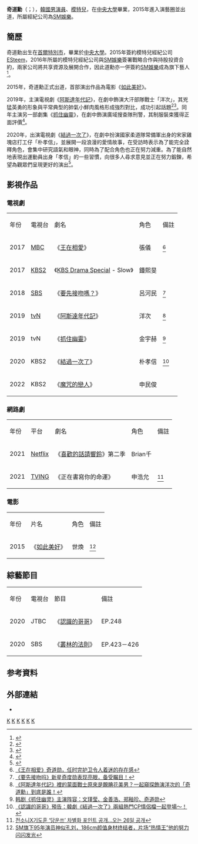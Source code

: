 {{藝人
|姓名 = 奇道勳
|類型 = 男演員
|圖片 =
|圖片尺寸 = 
|圖片簡介 =
|本名 = 
|外文名 = 기도훈
|外文 = 
|羅馬拼音 = Ki Do-hun
|英文名 =
|暱稱 = 
|其他藝名 =
|國籍 = {{KOR}}
|籍貫 =
|出生日期 = {{Birth date and age|1995|4|5}}
|出生地點 = {{KOR}}[[首爾特別市|首爾特別市]]
|逝世日期 =
|逝世地點 =
|職業 = [[演員|演員]]、[[模特兒|模特兒]]
|語言 = [[韓語|韓語]]、[[英語|英語]]
|教育程度 = [[中央大學_(韓國)|中央大學]]
|宗教信仰 = 
|配偶 = 
|兒女 =
|父母 =
|出道地點 =
|出道日期 = 2015年
|代表作 = 《[[阿斯達年代記|阿斯達年代記]]》<br/>《[[抓住幽靈|抓住幽靈]]》<br/>《[[結過一次了|結過一次了]]》
|活躍年代 = 2015年至今
|唱片公司 =
|經紀公司 = [[ESteem|ESteem]]（2015年）<br/>[[SM娛樂|SM娛樂]]（2016年至今）
|網站 =
|相關團體 =
|獎項 =
|IMDb =
}}

'''奇道勳'''（{{lang-ko|기도훈}}；{{bd|1995年|4月5日}}），[[韓國|韓國]][[男演員|男演員]]、[[模特兒|模特兒]]，在[[中央大學_(韓國)|中央大學]]畢業，2015年進入演藝圈並出道，所屬經紀公司為[[SM娛樂|SM娛樂]]。

== 簡歷 ==
奇道勳出生在[[首爾特別市|首爾特別市]]，畢業於[[中央大學_(韓國)|中央大學]]。2015年簽約模特兒經紀公司[[ESteem|ESteem]]，2016年所屬的模特兒經紀公司與[[SM娛樂|SM娛樂]]簽署戰略合作與持股投資合約，兩家公司將共享資源及展開合作，因此道勳亦一併簽約[[SM娛樂|SM娛樂]]成為旗下藝人<ref>{{Cite web|url=https://www.kpopn.com/2016/08/26/%e6%a8%a1%e7%89%b9%e5%85%92%e6%9d%8e%e5%93%b2%e5%ae%87%e3%80%81%e5%a5%87%e9%81%93%e5%8b%b3%e7%b0%bd%e7%b4%84%e5%8a%a0%e5%85%a5-s-m|title=模特兒李哲宇、奇道勳簽約加入 S.M.|website= Kpopn}}</ref>。

2015年，奇道勳正式出道，首部演出作品為電影《[[如此美好|如此美好]]》。

2019年，主演電視劇《[[阿斯達年代記|阿斯達年代記]]》，在劇中飾演大汗部隊戰士「洋次」，其兇猛英勇的形象與平常典型的帥氣小鮮肉風格形成強烈對比，成功引起話題<ref>{{Cite web|url=https://www.koreastardaily.com/tc/news/120178|title=存在感爆棚的《阿斯達年代記》面具戰士：是SM新晉演員——奇道勳！|website= 韓星網}}</ref><ref>{{Cite web|url=https://hk.on.cc/hk/bkn/cnt/entertainment/20190607/bkn-20190607025327406-0607_00862_001.html|title=24歲長腿Oppa奇道勳　《阿斯達》搶宋仲基鏡|website= 東網}}</ref>。同年主演另一部劇集《[[抓住幽靈|抓住幽靈]]》，在劇中飾演廣域搜查隊刑警，其制服裝束獲得正面評價<ref>{{Cite web|url=https://www.hotbak.net/key/%E7%B1%A0%E7%BD%A9%E5%BC%8F%E5%A3%81%E5%92%9A%E3%80%8D%E5%A5%BD%E5%BF%83%E5%8B%95%E5%8E%9F%E4%BE%86%E6%98%AF%E9%98%BF%E6%96%AF%E9%81%94%E8%92%99%E9%9D%A2%E7%BE%8E%E7%94%B7BEAUTY%E7%BE%8E%E4%BA%BA%E5%9C%88.html|title=《抓住幽靈》又一位高顏值警察小哥！奇道勳5部韓劇，186公分「籠罩式壁咚」好心動，原來是《阿斯達》蒙面美男！}}</ref>。

2020年，出演電視劇《[[結過一次了|結過一次了]]》，在劇中扮演國家柔道隊常備軍出身的宋家雞塊店打工仔「朴孝信」，並展開一段浪漫的愛情故事，在受訪時表示為了能完全詮釋角色，會集中研究語氣和眼神，同時為了配合角色也正在努力減重。為了能自然地表現出運動員出身「孝信」的一些習慣，向很多人尋求意見並正在努力鍛鍊，希望為觀眾們呈現更好的演出<ref>{{Cite web|url=https://www.sohu.com/a/383610174_128649|title=奇度勋出演KBS 2TV新剧《Once Again》 期待在周末剧中大放异彩！}}</ref>。

== 影視作品 ==

=== 電視劇 ===
{| class="wikitable" style="text-align:center" 
|- style="background:#87CEFA; color:black; font-weight: bold" align="center"
| 年份 || 電視台 || 劇名 || 角色 || 備註
|-
| 2017 || [[MBC|MBC]] || 《[[王在相愛|王在相愛]]》 || 張儀 || <ref>[https://www.sohu.com/a/160087468_324869 《王在相爱》奇道勋，任时完护卫令人着迷的存在感]</ref>
|-
| 2017 || [[KBS2|KBS2]] || 《[[KBS_Drama_Special|KBS Drama Special]] - Slow》 || 鍾熙旻 || 
|-
| 2018 || [[SBS|SBS]] || 《[[要先接吻嗎？|要先接吻嗎？]]》 || 呂河民 || <ref>[https://www.sohu.com/a/225036441_128649 《要先接吻吗》新星奇度勋表现亮眼，备受瞩目！]</ref>
|-
| 2019 || [[tvN|tvN]] || 《[[阿斯達年代記|阿斯達年代記]]》 || 洋次 || <ref>[https://today.line.me/tw/v2/article/2POgkN 《阿斯達年代記》裡的蒙面戰士原來是靦腆花美男？一起窺探飾演洋次的「奇道勳」到底是誰！]</ref>
|-
| 2019 || tvN || 《[[抓住幽靈|抓住幽靈]]》 || 金宇赫 || <ref>[http://www.cunman.com/new/e0bdbff96d6343efb115fa2b034f0d52 韩剧《抓住幽灵》主演阵容：文瑾莹、金善浩、郑釉珍、奇道勋]</ref>
|-
| 2020 || KBS2 || 《[[結過一次了|結過一次了]]》 || 朴孝信 || <ref>[https://www.koreastardaily.com/tc/news/130067 《認識的哥哥》預告：韓劇《結過一次了》兩組熱門CP情侶檔一起登場～！]</ref>
|-
| 2022 || KBS2 || 《[[魔咒的戀人|魔咒的戀人]]》 || 申民俊 ||
|}

=== 網路劇 ===
{| class="wikitable" style="text-align:center" 
|- style="background:#87CEFA; color:black; font-weight: bold" align="center"
| 年份 || 平台 || 劇名 || 角色 || 備註
|-
| 2021 || [[Netflix|Netflix]] || 《[[喜歡的話請響鈴|喜歡的話請響鈴]]》第二季 || Brian千 || 
|-
| 2021 || [[TVING|TVING]] ||《正在書寫你的命運》|| 申浩允 || <ref>[http://www.topdaily.kr/news/articleView.html?idxno=98567  전소니X기도훈 ‘당운쓰’ 차별화 포인트 공개...오는 26일 공개 ]</ref>
|}

=== 電影 ===
{| class="wikitable" style="text-align:center" 
|- style="background:#87CEFA; color:black; font-weight: bold" align="center"
| 年份 || 片名 || 角色 || 備註
|-
| 2015 || 《[[如此美好|如此美好]]》 || 世煥 || <ref>[https://new.qq.com/omn/20200830/20200830A06FV600.html SM旗下95年演员神似孔刘，186cm颜值身材终结者，片场“热情王”他的努力闪闪发光]</ref>
|}

== 綜藝節目 ==
{| class="wikitable" style="text-align:center" 
|- style="background:#87CEFA; color:black; font-weight: bold" align="center"
| 年份 || 電視台 || 節目 || 備註
|-
| 2020 || JTBC || 《[[認識的哥哥|認識的哥哥]]》 || EP.248
|-
| 2020 || SBS || 《[[叢林的法則|叢林的法則]]》 || EP.423－426
|}

== 参考資料 ==
{{reflist}}

== 外部連結 ==
*{{instagram|kidohun}}

{{SM Entertainment}}

[[Category:韓國電視演員|K]]
[[Category:韓國電影演員|K]]
[[Category:首爾特別市出身人物|K]]
[[Category:奇姓|K]]
[[Category:韓國男演員|K]]
[[Category:韩国男性模特儿|K]]